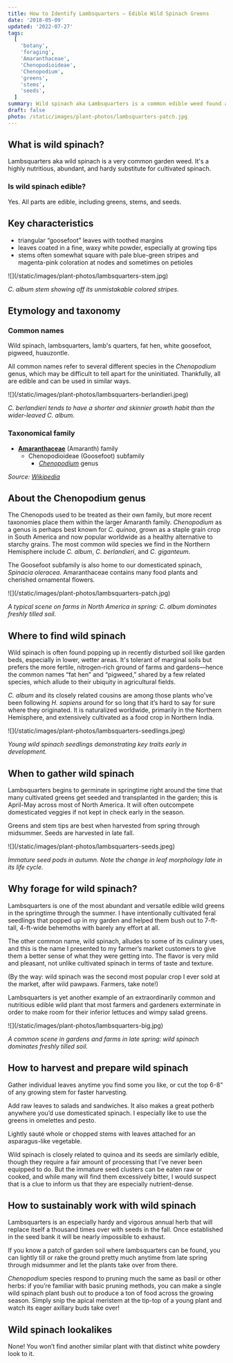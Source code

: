 ```yaml
---
title: How to Identify Lambsquarters — Edible Wild Spinach Greens
date: '2018-05-09'
updated: '2022-07-27'
tags:
  [
    'botany',
    'foraging',
    'Amaranthaceae',
    'Chenopodioideae',
    'Chenopodium',
    'greens',
    'stems',
    'seeds',
  ]
summary: Wild spinach aka Lambsquarters is a common edible weed found all around the world and featured in Mexican and Indian cuisine.
draft: false
photo: /static/images/plant-photos/lambsquarters-patch.jpg
---
```



<div className="rounded-lg bg-gray-100 p-4 dark:bg-gray-800">
  <TOCInline toc={props.toc} toHeading={3} asDisclosure />
</div>

## What is wild spinach?

Lambsquarters aka wild spinach is a very common garden weed.
It's a highly nutritious, abundant, and hardy substitute for cultivated spinach.

### Is wild spinach edible?

Yes. All parts are edible, including greens, stems, and seeds.

## Key characteristics

- triangular “goosefoot” leaves with toothed margins
- leaves coated in a fine, waxy white powder, especially at growing tips
- stems often somewhat square with pale blue-green stripes and
  magenta-pink coloration at nodes and sometimes on petioles

<div className="bg-gray-100 dark:bg-gray-800 p-4 rounded-lg">
![](/static/images/plant-photos/lambsquarters-stem.jpg)

_C. album stem showing off its unmistakable colored stripes._

</div>

## Etymology and taxonomy

### Common names

Wild spinach, lambsquarters, lamb's quarters, fat hen, white goosefoot, pigweed, huauzontle.

All common names refer to several different species in the _Chenopodium_ genus, which may be difficult to tell apart for the uninitiated.
Thankfully, all are edible and can be used in similar ways.

<div className="bg-gray-100 dark:bg-gray-800 p-4 rounded-lg">
![](/static/images/plant-photos/lambsquarters-berlandieri.jpeg)

_C. berlandieri tends to have a shorter and skinnier growth habit than the wider-leaved C. album._

</div>

### Taxonomical family

- [**Amaranthaceae**](/tags/amaranthaceae/) (Amaranth) family
  - Chenopodioideae (Goosefoot) subfamily
    - [_Chenopodium_](/tags/chenopodium/) genus

_Source: [Wikipedia](https://en.wikipedia.org/wiki/Chenopodium)_

## About the Chenopodium genus

The Chenopods used to be treated as their own family, but more recent taxonomies place them within the larger Amaranth family.
_Chenopodium_ as a genus is perhaps best known for _C. quinoa_, grown as a staple grain crop in South America and now popular worldwide as a healthy alternative to starchy grains.
The most common wild species we find in the Northern Hemisphere include _C. album_, _C. berlandieri_, and _C. giganteum_.

The Goosefoot subfamily is also home to our domesticated spinach, _Spinacia oleracea_.
Amaranthaceae contains many food plants and cherished ornamental flowers.

<div className="bg-gray-100 dark:bg-gray-800 p-4 rounded-lg">
![](/static/images/plant-photos/lambsquarters-patch.jpg)

_A typical scene on farms in North America in spring: C. album dominates freshly tilled soil._

</div>

## Where to find wild spinach

Wild spinach is often found popping up in recently disturbed soil like garden beds, especially in lower, wetter areas.
It's tolerant of marginal soils but prefers the more fertile, nitrogen-rich ground of farms and gardens—hence the common names “fat hen” and “pigweed,” shared by a few related species, which allude to their ubiquity in agricultural fields.

_C. album_ and its closely related cousins are among those plants who've been following _H. sapiens_ around for so long that it’s hard to say for sure where they originated.
It is naturalized worldwide, primarily in the Northern Hemisphere, and extensively cultivated as a food crop in Northern India.

<div className="bg-gray-100 dark:bg-gray-800 p-4 rounded-lg">
![](/static/images/plant-photos/lambsquarters-seedlings.jpeg)

_Young wild spinach seedlings demonstrating key traits early in development._

</div>

## When to gather wild spinach

Lambsquarters begins to germinate in springtime right around the time that many cultivated greens get seeded and transplanted in the garden; this is April-May across most of North America.
It will often outcompete domesticated veggies if not kept in check early in the season.

Greens and stem tips are best when harvested from spring through midsummer.
Seeds are harvested in late fall.

<div className="bg-gray-100 dark:bg-gray-800 p-4 rounded-lg">
![](/static/images/plant-photos/lambsquarters-seeds.jpeg)

_Immature seed pods in autumn. Note the change in leaf morphology late in its life cycle._

</div>

## Why forage for wild spinach?

Lambsquarters is one of the most abundant and versatile edible wild greens in the springtime through the summer. I have intentionally cultivated feral seedlings that popped up in my garden and helped them bush out to 7-ft-tall, 4-ft-wide behemoths with barely any effort at all.

The other common name, wild spinach, alludes to some of its culinary uses, and this is the name I presented to my farmer’s market customers to give them a better sense of what they were getting into.
The flavor is very mild and pleasant, not unlike cultivated spinach in terms of taste and texture.

(By the way: wild spinach was the second most popular crop I ever sold at the market, after wild pawpaws.
Farmers, take note!)

Lambsquarters is yet another example of an extraordinarily common and nutritious edible wild plant that most farmers and gardeners exterminate in order to make room for their inferior lettuces and wimpy salad greens.

<div className="bg-gray-100 dark:bg-gray-800 p-4 rounded-lg">
![](/static/images/plant-photos/lambsquarters-big.jpg)

_A common scene in gardens and farms in late spring: wild spinach dominates freshly tilled soil._

</div>

## How to harvest and prepare wild spinach

Gather individual leaves anytime you find some you like, or cut the top 6-8” of any growing stem for faster harvesting.

Add raw leaves to salads and sandwiches.
It also makes a great potherb anywhere you’d use domesticated spinach.
I especially like to use the greens in omelettes and pesto.

Lightly sauté whole or chopped stems with leaves attached for an asparagus-like vegetable.

Wild spinach is closely related to quinoa and its seeds are similarly edible, though they require a fair amount of processing that I’ve never been equipped to do.
But the immature seed clusters can be eaten raw or cooked, and while many will find them excessively bitter, I would suspect that is a clue to inform us that they are especially nutrient-dense.

## How to sustainably work with wild spinach

Lambsquarters is an especially hardy and vigorous annual herb that will replace itself a thousand times over with seeds in the fall.
Once established in the seed bank it will be nearly impossible to exhaust.

If you know a patch of garden soil where lambsquarters can be found, you can lightly till or rake the ground pretty much anytime from late spring through midsummer and let the plants take over from there.

_Chenopodium_ species respond to pruning much the same as basil or other herbs: if you’re familiar with basic pruning methods, you can make a single wild spinach plant bush out to produce a ton of food across the growing season.
Simply snip the apical meristem at the tip-top of a young plant and watch its eager axillary buds take over!

## Wild spinach lookalikes

None!
You won’t find another similar plant with that distinct white powdery look to it.

<BookCTA />
